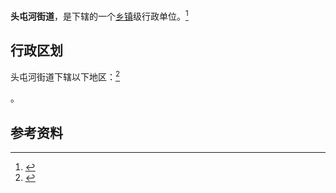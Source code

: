 {{中国乡级行政区|65/01/06/001/000}}

'''头屯河街道'''，是{{PRC admin/fullname|65/01/06/001/000|3}}下辖的一个[[乡镇|乡镇]]级行政单位。<ref>{{PRC admin/ref sgc|{{PRC admin/parent|65/01/06/001/000}}}}</ref>

== 行政区划 ==

头屯河街道下辖以下地区：<ref>{{PRC admin/ref sgc|65/01/06/001/000}}</ref>

{{PRC admin/children|65/01/06/001/000}}。

== 参考资料 ==

{{reflist}}

{{行政区划小作品}}
{{PRC admin/navcat|65/01/06/001/000}}